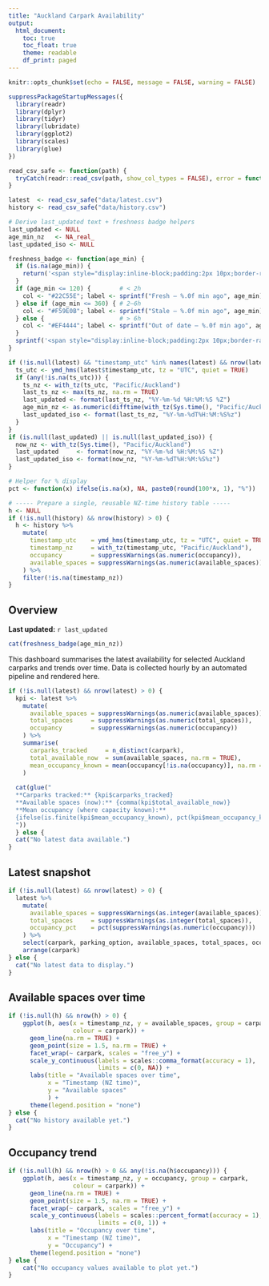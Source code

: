 ```yaml
---
title: "Auckland Carpark Availability"
output:
  html_document:
    toc: true
    toc_float: true
    theme: readable
    df_print: paged
---
```


```r
knitr::opts_chunk$set(echo = FALSE, message = FALSE, warning = FALSE)

suppressPackageStartupMessages({
  library(readr)
  library(dplyr)
  library(tidyr)
  library(lubridate)
  library(ggplot2)
  library(scales)
  library(glue)
})

read_csv_safe <- function(path) {
  tryCatch(readr::read_csv(path, show_col_types = FALSE), error = function(e) NULL)
}

latest  <- read_csv_safe("data/latest.csv")
history <- read_csv_safe("data/history.csv")

# Derive last_updated text + freshness badge helpers
last_updated <- NULL
age_min_nz   <- NA_real_
last_updated_iso <- NULL

freshness_badge <- function(age_min) {
  if (is.na(age_min)) {
    return('<span style="display:inline-block;padding:2px 10px;border-radius:9999px;background:#9CA3AF;color:white;font-weight:600;">Freshness: unknown</span>')
  }
  if (age_min <= 120) {        # < 2h
    col <- "#22C55E"; label <- sprintf("Fresh — %.0f min ago", age_min)
  } else if (age_min <= 360) { # 2–6h
    col <- "#F59E0B"; label <- sprintf("Stale — %.0f min ago", age_min)
  } else {                     # > 6h
    col <- "#EF4444"; label <- sprintf("Out of date — %.0f min ago", age_min)
  }
  sprintf('<span style="display:inline-block;padding:2px 10px;border-radius:9999px;background:%s;color:white;font-weight:600;">%s</span>', col, label)
}

if (!is.null(latest) && "timestamp_utc" %in% names(latest) && nrow(latest) > 0) {
  ts_utc <- ymd_hms(latest$timestamp_utc, tz = "UTC", quiet = TRUE)
  if (any(!is.na(ts_utc))) {
    ts_nz <- with_tz(ts_utc, "Pacific/Auckland")
    last_ts_nz <- max(ts_nz, na.rm = TRUE)
    last_updated <- format(last_ts_nz, "%Y-%m-%d %H:%M:%S %Z")
    age_min_nz <- as.numeric(difftime(with_tz(Sys.time(), "Pacific/Auckland"), last_ts_nz, units = "mins"))
    last_updated_iso <- format(last_ts_nz, "%Y-%m-%dT%H:%M:%S%z")
  }
}
if (is.null(last_updated) || is.null(last_updated_iso)) {
  now_nz <- with_tz(Sys.time(), "Pacific/Auckland")
  last_updated     <- format(now_nz, "%Y-%m-%d %H:%M:%S %Z")
  last_updated_iso <- format(now_nz, "%Y-%m-%dT%H:%M:%S%z")
}

# Helper for % display
pct <- function(x) ifelse(is.na(x), NA, paste0(round(100*x, 1), "%"))

```

```r
# ----- Prepare a single, reusable NZ-time history table -----
h <- NULL
if (!is.null(history) && nrow(history) > 0) {
  h <- history %>%
    mutate(
      timestamp_utc    = ymd_hms(timestamp_utc, tz = "UTC", quiet = TRUE),
      timestamp_nz     = with_tz(timestamp_utc, "Pacific/Auckland"),
      occupancy        = suppressWarnings(as.numeric(occupancy)),
      available_spaces = suppressWarnings(as.numeric(available_spaces))
    ) %>%
    filter(!is.na(timestamp_nz))
}
```

## Overview
**Last updated:** `r last_updated` 
```r
cat(freshness_badge(age_min_nz))
```

This dashboard summarises the latest availability for selected Auckland carparks and trends over time. Data is collected hourly by an automated pipeline and rendered here.

```r

if (!is.null(latest) && nrow(latest) > 0) {
  kpi <- latest %>%
    mutate(
      available_spaces = suppressWarnings(as.numeric(available_spaces)),
      total_spaces     = suppressWarnings(as.numeric(total_spaces)),
      occupancy        = suppressWarnings(as.numeric(occupancy))
    ) %>%
    summarise(
      carparks_tracked     = n_distinct(carpark),
      total_available_now  = sum(available_spaces, na.rm = TRUE),
      mean_occupancy_known = mean(occupancy[!is.na(occupancy)], na.rm = TRUE)
    )
  
  cat(glue("
  **Carparks tracked:** {kpi$carparks_tracked}  
  **Available spaces (now):** {comma(kpi$total_available_now)}  
  **Mean occupancy (where capacity known):**
  {ifelse(is.finite(kpi$mean_occupancy_known), pct(kpi$mean_occupancy_known), 'n/a')}
  "))
  } else {
  cat("No latest data available.")
}
```


## Latest snapshot

```r

if (!is.null(latest) && nrow(latest) > 0) {
  latest %>%
    mutate(
      available_spaces = suppressWarnings(as.integer(available_spaces)),
      total_spaces     = suppressWarnings(as.integer(total_spaces)),
      occupancy_pct    = pct(suppressWarnings(as.numeric(occupancy)))
    ) %>%
    select(carpark, parking_option, available_spaces, total_spaces, occupancy_pct) %>%
    arrange(carpark)
} else {
  cat("No latest data to display.")
}
```


## Available spaces over time

```r

if (!is.null(h) && nrow(h) > 0) {
    ggplot(h, aes(x = timestamp_nz, y = available_spaces, group = carpark,
                  colour = carpark)) +
      geom_line(na.rm = TRUE) +
      geom_point(size = 1.5, na.rm = TRUE) +
      facet_wrap(~ carpark, scales = "free_y") +
      scale_y_continuous(labels = scales::comma_format(accuracy = 1), 
                         limits = c(0, NA)) +
      labs(title = "Available spaces over time",
           x = "Timestamp (NZ time)",
           y = "Available spaces"
           ) + 
      theme(legend.position = "none")
} else {
  cat("No history available yet.")
}

```


## Occupancy trend

```r

if (!is.null(h) && nrow(h) > 0 && any(!is.na(h$occupancy))) {
    ggplot(h, aes(x = timestamp_nz, y = occupancy, group = carpark, 
                  colour = carpark)) +
      geom_line(na.rm = TRUE) +
      geom_point(size = 1.5, na.rm = TRUE) +
      facet_wrap(~ carpark, scales = "free_y") +
      scale_y_continuous(labels = scales::percent_format(accuracy = 1),
                         limits = c(0, 1)) +
      labs(title = "Occupancy over time", 
           x = "Timestamp (NZ time)", 
           y = "Occupancy") +  
      theme(legend.position = "none")
} else {
    cat("No occupancy values available to plot yet.")
}
```